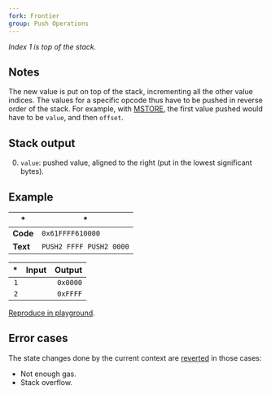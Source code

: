 ```yaml
---
fork: Frontier
group: Push Operations
---
```


_Index 1 is top of the stack._

## Notes

The new value is put on top of the stack, incrementing all the other value indices. The values for a specific opcode thus have to be pushed in reverse order of the stack. For example, with [MSTORE](/#52), the first value pushed would have to be `value`, and then `offset`.

## Stack output

0. `value`: pushed value, aligned to the right (put in the lowest significant bytes).

## Example

| \*       | \*                      |
| -------- | ----------------------- |
| **Code** | `0x61FFFF610000`        |
| **Text** | `PUSH2 FFFF PUSH2 0000` |

|  \* | Input |   Output |
| --: | ----: | -------: |
| `1` |       | `0x0000` |
| `2` |       | `0xFFFF` |

[Reproduce in playground](/playground?unit=Wei&codeType=Mnemonic&code='~xFFFF%5Cn~'~PUSH2%200%01~_).

## Error cases

The state changes done by the current context are [reverted](#FD) in those cases:

- Not enough gas.
- Stack overflow.
